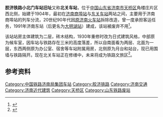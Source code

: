 {{Redirect2|北关车站|北京地铁车站|通州北关站}}
{{文物保护单位
| 级别 = 市县级
| 省名 = 山东省
| 市/县名 = 济南市
| 图片 = 
| 名称 = 角楼庄北关车站旧址
| 编号 = 4-117
| 分类 = 近现代重要史迹及代表性建筑
| 时代 = 1930年
| 所在 = [[天桥区|天桥区]][[北坦街道|北坦街道]]角楼庄30号
| 登录 = 2013年12月
}} 

'''胶济铁路小北门车站旧址'''又称'''北关车站'''，位于[[中国|中国]][[山东省|山东省]][[济南市|济南市]][[天桥区|天桥区]]角楼庄片区西北侧，始建于1904年，最初在[[胶济铁路济南车站旧址|济南商埠站]]与[[黄台站|东关车站]]两站之间，主要用于济南商埠站的列车分流，20世纪90年代因[[津浦铁路济南车站旧址|原济南火车站]]拆除改造，曾一度承担客运任务，1991年济南东站（后更名为[[大明湖站|大明湖站]]）建成，该站被废弃不用<ref>{{cite web|url=http://shrb.dzwww.com/shrbxw/zdxw/200903/t20090317_4340242.htm|title=《拆迁逼近百年北关车站》|accessdate=2011-09-21|work=郭学军|publisher=大众网|deadurl=yes|archiveurl=https://web.archive.org/web/20120313033048/http://shrb.dzwww.com/shrbxw/zdxw/200903/t20090317_4340242.htm|archivedate=2012-03-13}}</ref>。

该站站房主体建筑为二层，砖木结构，1930年重修时改为日式建筑风格，中部原为候车室，因车站与铁路存在三米的高度落差，所以自南面看为两层、北面为一层，东西两侧原为办公室、宿舍等车站附属用房，北侧原为月台和站台，现已用围墙与铁路隔开。现在北关车站正在修缮中，未来将成为铁路文旅区<ref>{{Cite web|title=117岁北关火车站——老济南的怀旧情感 新泉城的时尚地标_山东新闻_大众网|url=https://sd.dzwww.com/sdnews/202108/t20210803_8874184.htm|access-date=2022-06-08|work=sd.dzwww.com}}</ref>。

==参考资料==
{{reflist|2}}

{{China-rail-stub}}
{{胶济铁路|nocat}}
{{济南市文物保护单位}}
{{济南近代历史文化专题}}

[[Category:中国铁路济南局集团车站|Category:中国铁路济南局集团车站]]
[[Category:胶济铁路|Category:胶济铁路]]
[[Category:济南交通|Category:济南交通]]
[[Category:济南近代建筑|Category:济南近代建筑]]
[[Category:天桥区|Category:天桥区]]
[[Category:山东铁路废站|Category:山东铁路废站]]